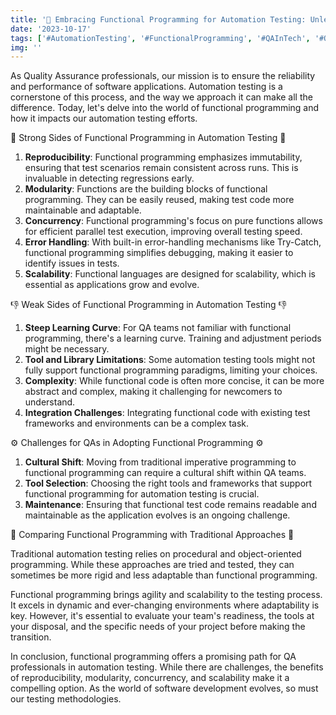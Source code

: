 ```yaml
---
title: '🚀 Embracing Functional Programming for Automation Testing: Unleashing New Possibilities 🚀'
date: '2023-10-17'
tags: ['#AutomationTesting', '#FunctionalProgramming', '#QAInTech', '#QA', '#SoftwareTesting']
img: ''
---
```


As Quality Assurance professionals, our mission is to ensure the reliability and performance of software applications. Automation testing is a cornerstone of this process, 
and the way we approach it can make all the difference. Today, let's delve into the world of functional programming and how it impacts our automation testing efforts.

🌟 Strong Sides of Functional Programming in Automation Testing 🌟

1. **Reproducibility**: Functional programming emphasizes immutability, ensuring that test scenarios remain consistent across runs. This is invaluable in detecting regressions early.
2. **Modularity**: Functions are the building blocks of functional programming. They can be easily reused, making test code more maintainable and adaptable.
3. **Concurrency**: Functional programming's focus on pure functions allows for efficient parallel test execution, improving overall testing speed.
4. **Error Handling**: With built-in error-handling mechanisms like Try-Catch, functional programming simplifies debugging, making it easier to identify issues in tests.
5. **Scalability**: Functional languages are designed for scalability, which is essential as applications grow and evolve.

👎 Weak Sides of Functional Programming in Automation Testing 👎

1. **Steep Learning Curve**: For QA teams not familiar with functional programming, there's a learning curve. Training and adjustment periods might be necessary.
2. **Tool and Library Limitations**: Some automation testing tools might not fully support functional programming paradigms, limiting your choices.
3. **Complexity**: While functional code is often more concise, it can be more abstract and complex, making it challenging for newcomers to understand.
4. **Integration Challenges**: Integrating functional code with existing test frameworks and environments can be a complex task.

⚙️ Challenges for QAs in Adopting Functional Programming ⚙️

1. **Cultural Shift**: Moving from traditional imperative programming to functional programming can require a cultural shift within QA teams.
2. **Tool Selection**: Choosing the right tools and frameworks that support functional programming for automation testing is crucial.
3. **Maintenance**: Ensuring that functional test code remains readable and maintainable as the application evolves is an ongoing challenge.

🔄 Comparing Functional Programming with Traditional Approaches 🔄

Traditional automation testing relies on procedural and object-oriented programming. While these approaches are tried 
and tested, they can sometimes be more rigid and less adaptable than functional programming.

Functional programming brings agility and scalability to the testing process. It excels in dynamic and ever-changing environments where adaptability is key. 
However, it's essential to evaluate your team's readiness, the tools at your disposal, and the specific needs of your project before making the transition.

In conclusion, functional programming offers a promising path for QA professionals in automation testing. While there are challenges, the benefits of reproducibility, 
modularity, concurrency, and scalability make it a compelling option. As the world of software development evolves, so must our testing methodologies.